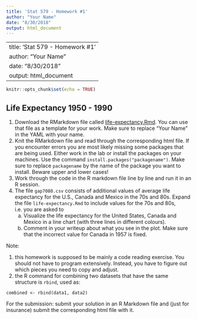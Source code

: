 ```yaml
---
title: 'Stat 579 - Homework #1'
author: "Your Name"
date: "8/30/2018"
output: html_document
---
```

---
title: 'Stat 579 - Homework #1'
author: "Your Name"
date: "8/30/2018"
output: html_document
---

```r
knitr::opts_chunk$set(echo = TRUE)
```

## Life Expectancy 1950 - 1990

1. Download the RMarkdown file called [life-expectancy.Rmd](life-expectancy.Rmd). You can use that file as a template for your work.
Make sure to replace "Your Name" in the YAML with your name.
2. Knit the RMarkdown file and read through the corresponding html file. If you encounter errors you are most likely missing some packages that are being used. Either work in the lab or install the packages on your machines. Use the command `install.packages("packagename")`. Make sure to replace  `packagename` by the name of the package you want to install. Beware upper and lower cases!
3. Work through the code in the R markdown file line by line and run it in an R session. 
4. The file `gap7080.csv` consists of additional values of average life expectancy for the U.S., Canada and Mexico in the 70s and 80s.
Expand the file `life-expectancy.Rmd` to  include values for the 70s and 80s, i.e. you are asked to
    a. Visualize the life expectancy for the United States, Canada and Mexico in a line chart (with three lines in different colours).
    b. Comment in your writeup about what you see in the plot. Make sure that the incorrect value for Canada in 1957 is fixed.

Note: 

1. this homework is supposed to be mainly a code reading exercise. You should not have to program extensively. Instead, you have to figure out which pieces you need to copy and adjust. 
2. the R command for combining two datasets that have the same structure is `rbind`, used as:
```
combined <- rbind(data1, data2)
```

For the submission: submit your solution in an R Markdown file and (just for insurance) submit the corresponding html file with it. 
